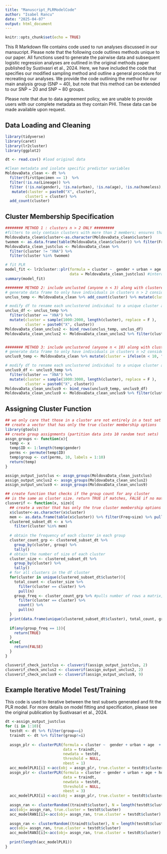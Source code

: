 ```yaml
---
title: "Manuscript_PLRModelCode"
author: "Isabel Rancu"
date: "2025-04-07"
output: html_document
---
```


```r
knitr::opts_chunk$set(echo = TRUE)
```

This R Markdown file contains code used to run analyses discussed in our mansucript. Please note that the following code outlines methods unique to our paper. All functions used to generate the pairwise data and subsequent logistic regression analyses are outlined in the original methods paper published by Sustivasri et al., 2024. Here, we have included the code that specifies our modified sampling method and outline a general procedure for recreating our analyses. We provide the code outlining the method for our main analysis group (SNP ~ 40), but note that this method can be extended to our SNP ~ 20 and SNP ~ 80 groups. 

Please note that due to data agreement policy, we are unable to provide users with our complete metadata as they contain PHI. These data can be made available upon request. 

## Data Loading and Cleaning

```r
library(tidyverse)
library(caret)
library(lr2cluster)
library(ggplot2)

dt <- read.csv() #load original data

#Clean metadata and isolate specific predictor variables
MoldovaData_clean <- dt %>%
  filter(firstSpecimen == 1)  %>%
  filter(!is.na(Lineage)) %>% 
  filter (!is.na(gender), !is.na(urban), !is.na(age), !is.na(homeless), !is.na(transnistria), !is.na(previouslyPrisoner)) %>% 
   mutate(cluster = paste0("X", cluster),
         cluster1 = cluster) %>% 
  add_count(cluster)
```

## Cluster Membership Specification 

```r
######## METHOD 1 : clusters n > 2 ONLY #########
#filters to only contain clusters with more than 2 members; ensures that these are individuals with cluster assignment
MoldovaData_clean$cluster<-as.character(MoldovaData_clean$cluster)
twomem <- as.data.frame(table(MoldovaData_clean$cluster)) %>% filter(Freq > 2) %>% pull(Var1)
MoldovaData_clean_justclus <- MoldovaData_clean %>% 
  filter(cluster != "XNA") %>% 
  filter(cluster %in% twomem)

# fit PLR
model_fit <- lr2cluster::plr(formula = cluster ~  gender + urban + age  + homeless + transnistria + previouslyPrisoner + lat + long ,
                             data = MoldovaData_clean_justclus) #intera
summary(model_fit)

######## METHOD 2: include unclusted (anyone n < 3) along with clustered ########
# generate data frame to only have individuals in clusters n > 2 considered clustered. 
unclus_temp <- MoldovaData_clean %>% add_count(cluster) %>% mutate(cluster = ifelse(n == "1" | n == "2", "XNA", cluster))

# modify df to rename each unclustered individual to a unique cluster assignment that does not exist 
unclus_df <- unclus_temp %>% 
  filter(cluster == "XNA") %>% 
  mutate(cluster = sample(1000:2000, length(cluster), replace = F ),
         cluster = paste0("X", cluster))
MoldovaData_clean_unclus2 <- bind_rows(unclus_temp, unclus_df)
MoldovaData_clean_unclus2 <- MoldovaData_clean_unclus2 %>% filter(cluster !="XNA")


######## METHOD 3: include unclustered (anyone n < 10) along with clustered ########
# generate data frame to only have individuals in clusters n >2 considered clustered. 
unclus9_temp <- MoldovaData_clean %>% mutate(cluster = ifelse(n < 10, "XNA", cluster))

# modify df to rename each unclustered individual to a unique cluster assignment that does not exist 
unclus9_df <- unclus9_temp %>% 
  filter(cluster == "XNA") %>% 
  mutate(cluster = sample(1000:3000, length(cluster), replace = F ),
         cluster = paste0("X", cluster))
MoldovaData_clean_unclus9 <- bind_rows(unclus9_temp, unclus9_df)
MoldovaData_clean_unclus9 <- MoldovaData_clean_unclus9 %>% filter(cluster !="XNA")
```


## Assigning Cluster Function 
```r
## we only care that those in a cluster are not entirely in a test set
## create a vector that has only the true cluster membership options
library(gtools)
## create group assignments (partition data into 10 random test sets)
assgn_groups <- function(x){
  temp <- x
  temp$ID <- 1:length(temp$gender)
  perms <- permute(temp$ID)
  temp$group <- cut(perms, 10, labels = 1:10)
  return(temp)
}

assign_output_justclus <- assgn_groups(MoldovaData_clean_justclus)
assign_output_unclus2 <- assgn_groups(MoldovaData_clean_unclus2)
assign_output_unclus9 <- assgn_groups(MoldovaData_clean_unclus9)

## create function that checks if the group count for any cluster
## is the same as cluster size. return TRUE if matches, FALSE if no matches 
clusverif <- function(x, size){
  ## create a vector that has only the true cluster membership options for n > K
  x$cluster<-as.character(x$cluster)
  mem <- as.data.frame(table(x$cluster)) %>% filter(Freq>size) %>% pull(Var1)
  clustered_subset_dt <- x %>% 
    filter(cluster %in% mem)
  
  # obtain the frequency of each cluster in each group 
  cluster_count_grp <- clustered_subset_dt %>% 
    group_by(cluster, group) %>% 
    tally()
  # obtain the number of size of each cluster
  cluster_size <- clustered_subset_dt %>% 
    group_by(cluster) %>% 
    tally()
  # for all clusters in the df cluster
  for(cluster in unique(clustered_subset_dt$cluster)){
    total_count <- cluster_size %>% 
      filter(cluster == cluster) %>% 
      pull(n)
    group_freq <- cluster_count_grp %>% #pulls number of rows a matrix, filtered by cluster, has. Corresponds to how many groups this cluster appears in 
      filter(cluster == cluster) %>% 
      count() %>% 
      pull(n)
  }
  print(data.frame(unique(clustered_subset_dt$cluster), total_count, group_freq))
  
  if(any(group_freq == 1)){
    return(TRUE)
  }
  else{
    return(FALSE)
  }
}

clusverif_check_justclus <- clusverif(assign_output_justclus, 2) 
clusverif_check_unclus2 <- clusverif(assign_output_unclus2, 2)
clusverif_check_unclus9 <- clusverif(assign_output_unclus9, 9)
```

## Example Iterative Model Test/Training 
This code is used to iterative between the test subsets generated and fit the PLR model. For more details on model fitting and specification, please see the original publication by Sustivasari et al., 2024. 
```r
dt <-assign_output_justclus
for (i in 1:10){
  testdt <- dt %>% filter(group==i)
  traindt <- dt %>% filter(group!=i)
  
  assgn_plr <- clusterPLR(formula = cluster ~  gender + urban + age  + homeless + transnistria + previouslyPrisoner + lat + long ,
                          data = traindt,
                          newdata = testdt, 
                          threshold = NULL, 
                          nbest = 1)
  acc_modelPLR1[i] <-acc(obj = assgn_plr, true.cluster = testdt$cluster)
  assgn_plr <- clusterPLR(formula = cluster ~ gender + urban + age + homeless + transnistria + previouslyPrisoner + lat + long ,
                          data = traindt,
                          newdata = testdt, 
                          threshold = NULL, 
                          nbest = 3)
  acc_modelPLR3[i] <-acc(obj = assgn_plr, true.cluster = testdt$cluster)
  
  assgn_ran <- clusterRandom((traindt$cluster), N = length(testdt$cluster), threshold = NULL, nbest = 1)
  acc(obj= assgn_ran, true.cluster = testdt$cluster)
  acc_modelRAN1[i]<-acc(obj= assgn_ran, true.cluster = testdt$cluster)
  
  assgn_ran <- clusterRandom((traindt$cluster), N = length(testdt$cluster), threshold = NULL, nbest = 3)
  acc(obj= assgn_ran, true.cluster = testdt$cluster)
  acc_modelRAN3[i]<-acc(obj= assgn_ran, true.cluster = testdt$cluster)
  
  print(length(acc_modelPLR1))
}

```

